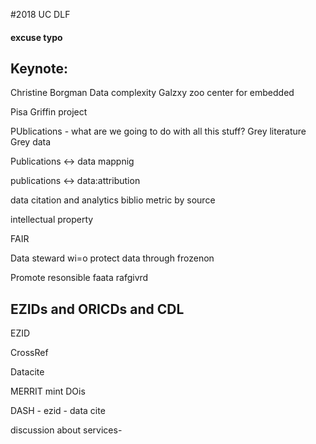 #2018 UC DLF 

#### excuse typo #### 

## Keynote:
Christine Borgman
Data complexity
Galzxy zoo
center for embedded

Pisa Griffin project 

PUblications - what are we going to do with all this stuff?
Grey literature
Grey data 

Publications <-> data mappnig

publications <-> data:attribution

data citation and analytics 
biblio metric by source 

intellectual property 

FAIR 

Data steward wi=o protect data through frozenon

Promote resonsible faata rafgivrd 


## EZIDs and ORICDs and CDL 
EZID

CrossRef

Datacite

MERRIT mint DOis

DASH - ezid - data cite 

discussion about services- 





